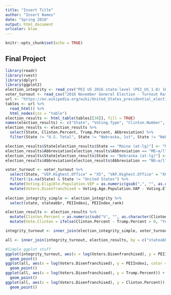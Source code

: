 ```yaml
---
title: "Insert Title"
author: "Insert Names"
date: "Spring 2018"
output: html_document
urlcolor: blue
---
```


```r
knitr::opts_chunk$set(echo = TRUE)
```

## Final Project

```r
library(readr)
library(rvest)
library(dplyr)
library(ggplot2)
election_integrity <- read_csv("PEI US 2016 state-level (PEI_US_1.0) 16-12-2017.csv")
voter_turnout <- read_csv("2016 November General Election - Turnout Rates.csv")
url <- "https://en.wikipedia.org/wiki/United_States_presidential_election,_2016"
tables <- url %>%
  read_html() %>%
  html_nodes(css = "table") 
election_results <- html_table(tables[[38]], fill = TRUE)
names(election_results) <- c("State", "Voting.Type", "Clinton.Number", "Clinton.Percent", "Clinton.Electoral", "Trump.Number", "Trump.Percent", "a", "b", "c", "d", "e", "f", "g", "h", "i", "j", "k", "l", "m", "n", "o", "p", "Abbreviation")
election_results <- election_results %>%
  select(State, Clinton.Percent, Trump.Percent, Abbreviation) %>%
  filter(State != "U.S. Total", State != "Nebraska, 1st", State != "Nebraska, 2nd", State != "Nebraska, 3rd", State != "Maine, 1st", State != "Maine, 2nd", Clinton.Percent != "%")  

election_results$State[election_results$State == "Maine (at-lg)"] <- "Maine"
election_results$Abbreviation[election_results$Abbreviation == "ME–a/l"] <- "ME"
election_results$State[election_results$State == "Nebraska (at-lg)"] <- "Nebraska"
election_results$Abbreviation[election_results$Abbreviation == "NE–a/l"] <- "NE"

voter_turnout <- voter_turnout %>%
  select(State, "VEP.Highest.Office" = "X5", "VAP.Highest.Office" = "X6", "Total.Ballots.Counted.(Estimate)" = "Numerators", "Highest.Office" = "X8", "Voting.Eligible.Population.VEP" = "Denominators", "Voting.Age.Population.VAP" = "X10", "Total.Ineligible.Felons" = "X15", "Abbreviation" = "X17") %>%
  filter(!is.na(State) & State != "United States") %>%
  mutate(Voting.Eligible.Population.VEP = as.numeric(gsub(",", "", as.character(Voting.Eligible.Population.VEP))), Voting.Age.Population.VAP = as.numeric(gsub(",", "", as.character(Voting.Age.Population.VAP))), Total.Ineligible.Felons = as.numeric(gsub(",", "", as.character(Total.Ineligible.Felons)))) %>%
  mutate(Voters.Disenfranchised = Voting.Age.Population.VAP - Voting.Eligible.Population.VEP)
  
election_integrity_simple <- election_integrity %>%
  select(state, stateabbr, PEIIndexi, PEIIndex_rank)

election_results <- election_results %>% 
  mutate(Clinton.Percent = as.numeric(sub("%", "", as.character(Clinton.Percent))), Trump.Percent = as.numeric(sub("%", "", as.character(Trump.Percent)))) %>%
  mutate(Vote.Clinton = ifelse(Clinton.Percent - Trump.Percent > 0, "Yes", "No"))

integrity_turnout <- inner_join(election_integrity_simple, voter_turnout, by = c("stateabbr" = "Abbreviation", "state" = "State"))

all <- inner_join(integrity_turnout, election_results, by = c("stateabbr" = "Abbreviation", "state" = "State"))

#Simple ggplot stuff
ggplot(integrity_turnout, aes(x = log(Voters.Disenfranchised), y = PEIIndex_rank)) +
  geom_point()
ggplot(all, aes(x = log(Voters.Disenfranchised), y = PEIIndexi, color = Vote.Clinton)) +
  geom_point()
ggplot(all, aes(x = log(Voters.Disenfranchised), y = Trump.Percent)) +
  geom_point()
ggplot(all, aes(x = log(Voters.Disenfranchised), y = Clinton.Percent)) +
  geom_point()
```





